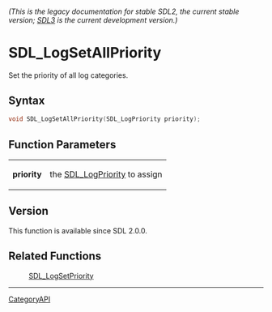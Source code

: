 ====== (This is the legacy documentation for stable SDL2, the current stable version; [https://wiki.libsdl.org/SDL3/ SDL3] is the current development version.) ======
= SDL_LogSetAllPriority =

Set the priority of all log categories.

== Syntax ==

<syntaxhighlight lang='c'>
void SDL_LogSetAllPriority(SDL_LogPriority priority);
</syntaxhighlight>

== Function Parameters ==

{|
|'''priority'''
|the [[SDL_LogPriority]] to assign
|}

== Version ==

This function is available since SDL 2.0.0.

== Related Functions ==

:[[SDL_LogSetPriority]]

----
[[CategoryAPI]]


